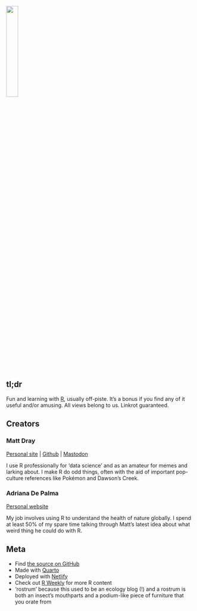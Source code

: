 ![](images/logo-hex.png){fig-alt="Hexagonal sticker with pixel-art of the the rostrum.blog insect logo on it."width="25%" fig-align="left"}

## tl;dr

Fun and learning with [R](https://www.r-project.org/), usually off-piste. It's a bonus if you find any of it useful and/or amusing. All views belong to us. Linkrot guaranteed.

## Creators

### Matt Dray

[Personal site](https://www.matt-dray.com) | [Github](https://github.com/matt-dray) | [Mastodon](https://fosstodon.org/@mattdray)

I use R professionally for 'data science' and as an amateur for memes and larking about. I make R do odd things, often with the aid of important pop-culture references like Pokémon and Dawson's Creek.

### Adriana De Palma

[Personal website](https://www.adrianadepalma.com)

My job involves using R to understand the health of nature globally. I spend at least 50% of my spare time talking through Matt's latest idea about what weird thing he could do with R. 

## Meta

* Find [the source on GitHub](https://github.com/matt-dray/rostrum-blog-2)
* Made with [Quarto](https://quarto.org/docs/websites/website-blog.html)
* Deployed with [Netlify](https://www.netlify.com/)
* Check out [R Weekly](https://rweekly.org/) for more R content
* 'rostrum' because this used to be an ecology blog (!) and a rostrum is both an insect's mouthparts and a podium-like piece of furniture that you orate from
